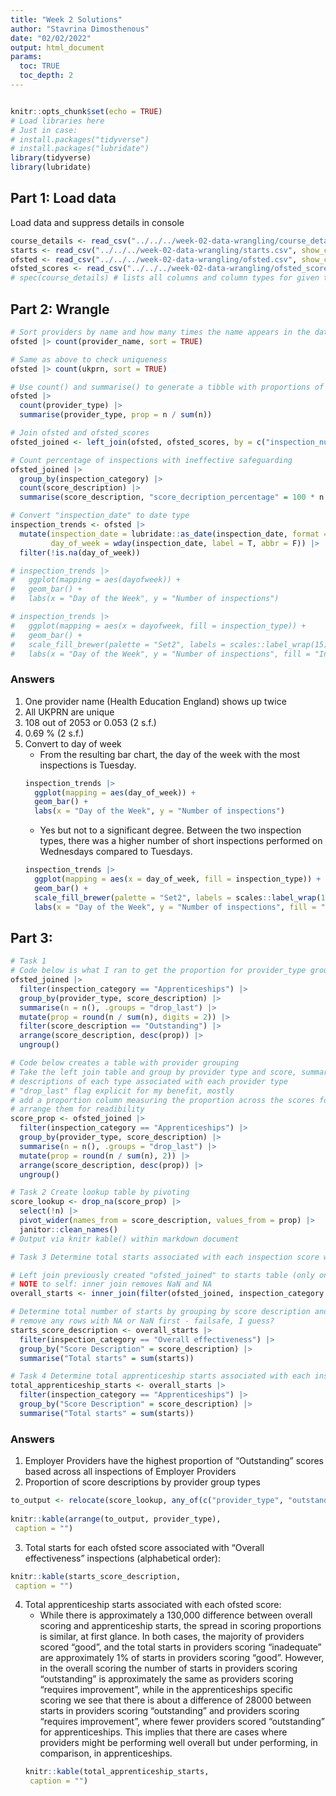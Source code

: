 ---
title: "Week 2 Solutions"
author: "Stavrina Dimosthenous"
date: "02/02/2022"
output: html_document
params:
  toc: TRUE
  toc_depth: 2
---

```{css, echo=FALSE}

```

```{r setup, include=FALSE}
knitr::opts_chunk$set(echo = TRUE)
# Load libraries here
# Just in case:
# install.packages("tidyverse")
# install.packages("lubridate")
library(tidyverse)
library(lubridate)
```

## Part 1: Load data
Load data and suppress details in console
```{r, echo=TRUE, results="hide"}
course_details <- read_csv("../../../week-02-data-wrangling/course_details.csv", show_col_types = FALSE)
starts <- read_csv("../../../week-02-data-wrangling/starts.csv", show_col_types = FALSE)
ofsted <- read_csv("../../../week-02-data-wrangling/ofsted.csv", show_col_types = FALSE)
ofsted_scores <- read_csv("../../../week-02-data-wrangling/ofsted_scores.csv", show_col_types = FALSE)
# spec(course_details) # lists all columns and column types for given tibble
```

## Part 2: Wrangle
```{r, echo=TRUE, results="hide"}
# Sort providers by name and how many times the name appears in the dataset
ofsted |> count(provider_name, sort = TRUE)

# Same as above to check uniqueness
ofsted |> count(ukprn, sort = TRUE)

# Use count() and summarise() to generate a tibble with proportions of provider types across sum of provider types for each learning provider
ofsted |> 
  count(provider_type) |> 
  summarise(provider_type, prop = n / sum(n))

# Join ofsted and ofsted_scores
ofsted_joined <- left_join(ofsted, ofsted_scores, by = c("inspection_number" = "inspection_id"))

# Count percentage of inspections with ineffective safeguarding
ofsted_joined |> 
  group_by(inspection_category) |> 
  count(score_description) |> 
  summarise(score_description, "score_decription_percentage" = 100 * n / sum(n), .groups = "drop")

# Convert "inspection_date" to date type
inspection_trends <- ofsted |> 
  mutate(inspection_date = lubridate::as_date(inspection_date, format = "%Y.%m.%d"),
         day_of_week = wday(inspection_date, label = T, abbr = F)) |>
  filter(!is.na(day_of_week))

# inspection_trends |> 
#   ggplot(mapping = aes(dayofweek)) +
#   geom_bar() +
#   labs(x = "Day of the Week", y = "Number of inspections")

# inspection_trends |>
#   ggplot(mapping = aes(x = dayofweek, fill = inspection_type)) +
#   geom_bar() +
#   scale_fill_brewer(palette = "Set2", labels = scales::label_wrap(15)) +
#   labs(x = "Day of the Week", y = "Number of inspections", fill = "Inspection Type")
```

### Answers
1. One provider name (Health Education England) shows up twice
2. All UKPRN are unique
3. 108 out of 2053 or 0.053 (2 s.f.)
4. 0.69 % (2 s.f.)
5. Convert to day of week
    * From the resulting bar chart, the day of the week with the most inspections is Tuesday.
    ```{r echo=FALSE}
    inspection_trends |>
      ggplot(mapping = aes(day_of_week)) +
      geom_bar() +
      labs(x = "Day of the Week", y = "Number of inspections")
    ```
    * Yes but not to a significant degree. Between the two inspection types, there was a higher number of short inspections performed on Wednesdays compared to Tuesdays.
    ```{r echo=FALSE}
    inspection_trends |>
      ggplot(mapping = aes(x = day_of_week, fill = inspection_type)) +
      geom_bar() +
      scale_fill_brewer(palette = "Set2", labels = scales::label_wrap(15)) +
      labs(x = "Day of the Week", y = "Number of inspections", fill = "Inspection Type")
    ```

## Part 3: 
```{r, echo=TRUE, results="hide"}
# Task 1
# Code below is what I ran to get the proportion for provider_type grouping
ofsted_joined |>
  filter(inspection_category == "Apprenticeships") |> 
  group_by(provider_type, score_description) |>
  summarise(n = n(), .groups = "drop_last") |>
  mutate(prop = round(n / sum(n), digits = 2)) |>
  filter(score_description == "Outstanding") |>
  arrange(score_description, desc(prop)) |> 
  ungroup()

# Code below creates a table with provider grouping
# Take the left join table and group by provider type and score, summarise will count the number of score
# descriptions of each type associated with each provider type
# "drop_last" flag explicit for my benefit, mostly
# add a proportion column measuring the proportion across the scores for each provider type
# arrange them for readibility
score_prop <- ofsted_joined |>
  filter(inspection_category == "Apprenticeships") |> 
  group_by(provider_type, score_description) |>
  summarise(n = n(), .groups = "drop_last") |>
  mutate(prop = round(n / sum(n), 2)) |>
  arrange(score_description, desc(prop)) |> 
  ungroup()

# Task 2 Create lookup table by pivoting
score_lookup <- drop_na(score_prop) |>
  select(!n) |>
  pivot_wider(names_from = score_description, values_from = prop) |>
  janitor::clean_names()
# Output via knitr kable() within markdown document

# Task 3 Determine total starts associated with each inspection score where the inspection category is "Overall effectiveness"

# Left join previously created "ofsted_joined" to starts table (only on key and number of starts, i.e. "ukprn" and "starts")
# NOTE to self: inner join removes NaN and NA
overall_starts <- inner_join(filter(ofsted_joined, inspection_category == "Overall effectiveness" | inspection_category == "Apprenticeships"),summarise(starts, ukprn, starts), by = "ukprn")

# Determine total number of starts by grouping by score description and summarising with a sum over groupings
# remove any rows with NA or NaN first - failsafe, I guess?
starts_score_description <- overall_starts |> 
  filter(inspection_category == "Overall effectiveness") |> 
  group_by("Score Description" = score_description) |> 
  summarise("Total starts" = sum(starts))

# Task 4 Determine total apprenticeship starts associated with each inspection score
total_apprenticeship_starts <- overall_starts |> 
  filter(inspection_category == "Apprenticeships") |>
  group_by("Score Description" = score_description) |> 
  summarise("Total starts" = sum(starts))
```

### Answers
1. Employer Providers have the highest proportion of "Outstanding" scores based across all inspections of Employer Providers
2. Proportion of score descriptions by provider group types
```{r, echo=FALSE}
to_output <- relocate(score_lookup, any_of(c("provider_type", "outstanding", "good", "requires_improvement", "inadequate")))
                      
knitr::kable(arrange(to_output, provider_type),
 caption = "")
```
3. Total starts for each ofsted score associated with "Overall effectiveness" inspections (alphabetical order):
```{r, echo=FALSE}
knitr::kable(starts_score_description,
 caption = "")
```
4. Total apprenticeship starts associated with each ofsted score:
    * While there is approximately a 130,000 difference between overall scoring and apprenticeship starts, the spread in scoring proportions is similar, at first glance. In both cases, the majority of providers scored "good", and the total starts in providers scoring "inadequate" are approximately 1% of starts in providers scoring "good". However, in the overall scoring the number of starts in providers scoring "outstanding" is approximately the same as providers scoring "requires improvement", while in the apprenticeships specific scoring we see that there is about a difference of 28000 between starts in providers scoring "outstanding" and providers scoring "requires improvement", where fewer providers scored "outstanding" for apprenticeships. This implies that there are cases where providers might be performing well overall but under performing, in comparison, in apprenticeships.
```{r, echo=FALSE}
knitr::kable(total_apprenticeship_starts,
 caption = "")
```
